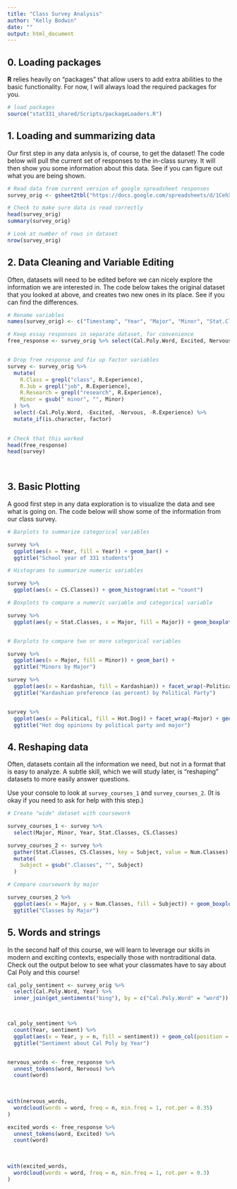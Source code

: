 ```yaml
---
title: "Class Survey Analysis"
author: "Kelly Bodwin"
date: ""
output: html_document
---
```


## 0.  Loading packages

**R** relies heavily on "packages" that allow users to add extra abilities to the basic functionality.  For now, I will always load the required packages for you.

```r

# load packages
source("stat331_shared/Scripts/packageLoaders.R")

```

## 1. Loading and summarizing data

Our first step in any data anlysis is, of course, to get the dataset!  The code below will pull the current set of responses to the in-class survey.  It will then show you some information about this data.  See if you can figure out what you are being shown.

```r

# Read data from current version of google spreadsheet responses
survey_orig <- gsheet2tbl("https://docs.google.com/spreadsheets/d/1CehXk2VLh9KxCdPjbDT1Aq35ZEnPxjUNnPKVLkiaxZ8/edit?usp=sharing")

# Check to make sure data is read correctly
head(survey_orig)
summary(survey_orig)

# Look at number of rows in dataset
nrow(survey_orig)

```


## 2. Data Cleaning and Variable Editing

Often, datasets will need to be edited before we can nicely explore the information we are interested in.  The code below takes the original dataset that you looked at above, and creates two new ones in its place.  See if you can find the differences.

```r

# Rename variables
names(survey_orig) <- c("Timestamp", "Year", "Major", "Minor", "Stat.Classes", "CS.Classes", "R.Experience", "Git.Experience", "Political", "Hot.Dog", "Kardashian", "Cal.Poly.Word", "Excited", "Nervous")

# Keep essay responses in separate dataset, for convenience
free_response <- survey_orig %>% select(Cal.Poly.Word, Excited, Nervous)


# Drop free response and fix up factor variables
survey <- survey_orig %>% 
  mutate(
    R.Class = grepl("class", R.Experience),
    R.Job = grepl("job", R.Experience),
    R.Research = grepl("research", R.Experience),
    Minor = gsub(" minor", "", Minor)
  ) %>% 
  select(-Cal.Poly.Word, -Excited, -Nervous, -R.Experience) %>%
  mutate_if(is.character, factor)
 

# Check that this worked
head(free_response)
head(survey)
  
  
```


## 3.  Basic Plotting

A good first step in any data exploration is to visualize the data and see what is going on.  The code below will show some of the information from our class survey.

```r

# Barplots to summarize categorical variables

survey %>%
  ggplot(aes(x = Year, fill = Year)) + geom_bar() +
  ggtitle("School year of 331 students")

# Histograms to summarize numeric variables

survey %>%
  ggplot(aes(x = CS.Classes)) + geom_histogram(stat = "count")

# Boxplots to compare a numeric variable and categorical variable

survey %>%
  ggplot(aes(y = Stat.Classes, x = Major, fill = Major)) + geom_boxplot()


# Barplots to compare two or more categorical variables

survey %>% 
  ggplot(aes(x = Major, fill = Minor)) + geom_bar() +
  ggtitle("Minors by Major")

survey %>% 
  ggplot(aes(x = Kardashian, fill = Kardashian)) + facet_wrap(~Political) + geom_bar(postion = "fill") + 
  ggtitle("Kardashian preference (as percent) by Political Party")


survey %>% 
  ggplot(aes(x = Political, fill = Hot.Dog)) + facet_wrap(~Major) + geom_bar() +
  ggtitle("Hot dog opinions by political party and major")


```


## 4. Reshaping data

Often, datasets contain all the information we need, but not in a format that is easy to analyze.  A subtle skill, which we will study later, is "reshaping" datasets to more easily answer questions.  

Use your console to look at `survey_courses_1` and `survey_courses_2`.  (It is okay if you need to ask for help with this step.)

```r

# Create "wide" dataset with coursework

survey_courses_1 <- survey %>% 
  select(Major, Minor, Year, Stat.Classes, CS.Classes) 

survey_courses_2 <- survey %>%
  gather(Stat.Classes, CS.Classes, key = Subject, value = Num.Classes) %>%
  mutate(
    Subject = gsub(".Classes", "", Subject)
  )

# Compare coursework by major

survey_courses_2 %>%
  ggplot(aes(x = Major, y = Num.Classes, fill = Subject)) + geom_boxplot() +
  ggtitle("Classes by Major")


```

## 5. Words and strings

In the second half of this course, we will learn to leverage our skills in modern and exciting contexts, especially those with nontraditional data.  Check out the output below to see what your classmates have to say about Cal Poly and this course!

```r
cal_poly_sentiment <- survey_orig %>% 
  select(Cal.Poly.Word, Year) %>%
  inner_join(get_sentiments("bing"), by = c("Cal.Poly.Word" = "word"))



cal_poly_sentiment %>% 
  count(Year, sentiment) %>%
  ggplot(aes(x = Year, y = n, fill = sentiment)) + geom_col(position = "fill") +
  ggtitle("Sentiment about Cal Poly by Year")


nervous_words <- free_response %>%
  unnest_tokens(word, Nervous) %>%
  count(word)
  
  

with(nervous_words,
  wordcloud(words = word, freq = n, min.freq = 1, rot.per = 0.35)
)

excited_words <- free_response %>%
  unnest_tokens(word, Excited) %>%
  count(word)
  
  

with(excited_words,
  wordcloud(words = word, freq = n, min.freq = 1, rot.per = 0.3)
)


```